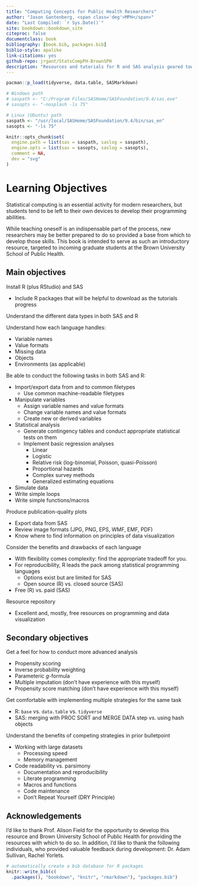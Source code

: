 ```yaml
---
title: "Computing Concepts for Public Health Researchers"
author: "Jason Gantenberg, <span class='deg'>MPH</span>"
date: "Last Compiled: `r Sys.Date()`"
site: bookdown::bookdown_site
citeproc: false
documentclass: book
bibliography: [book.bib, packages.bib]
biblio-style: apalike
link-citations: yes
github-repo: jrgant/StatsCompPH-BrownSPH
description: "Resources and tutorials for R and SAS analysis geared toward public health students."
---
```


```r
pacman::p_load(tidyverse, data.table, SASMarkdown)

# Windows path
# saspath <- "C:/Program Files/SASHome/SASFoundation/9.4/sas.exe"
# sasopts <- "-nosplash -ls 75"

# Linux (Ubuntu) path
saspath <- "/usr/local/SASHome/SASFoundation/9.4/bin/sas_en"
sasopts <- "-ls 75"

knitr::opts_chunk$set(
  engine.path = list(sas = saspath, saslog = saspath),
  engine.opts = list(sas = sasopts, saslog = sasopts),
  comment = NA,
  dev = "svg"
)

```

# Learning Objectives

Statistical computing is an essential activity for modern researchers, but students tend to be left to their own devices to develop their programming abilities.

While teaching oneself is an indispensable part of the process, new researchers may be better prepared to do so provided a base from which to develop those skills. This book is intended to serve as such an introductory resource, targeted to incoming graduate students at the Brown University School of Public Health.

## Main objectives

Install R (plus RStudio) and SAS

  - Include R packages that will be helpful to download as the tutorials progress

Understand the different data types in both SAS and R

Understand how each language handles:

  - Variable names
  - Value formats
  - Missing data
  - Objects
  - Environments (as applicable)

Be able to conduct the following tasks in both SAS and R:

  - Import/export data from and to common filetypes
      - Use common machine-readable filetypes
  - Manipulate variables
      - Assign variable names and value formats
      - Change variable names and value formats
      - Create new or derived variables
  - Statistical analysis
      - Generate contingency tables and conduct appropriate statistical tests on them
      - Implement basic regression analyses
          - Linear
          - Logistic
          - Relative risk (log-binomial, Poisson, quasi-Poisson)
          - Proportional hazards
          - Complex survey methods
          - Generalized estimating equations
  - Simulate data
  - Write simple loops
  - Write simple functions/macros

Produce publication-quality plots

  - Export data from SAS
  - Review image formats (JPG, PNG, EPS, WMF, EMF, PDF)
  - Know where to find information on principles of data visualization

Consider the benefits and drawbacks of each language

  - With flexibility comes complexity: find the appropriate tradeoff for you.
  - For reproducibility, R leads the pack among statistical programming languages
      - Options exist but are limited for SAS
      - Open source (R) vs. closed source (SAS)
  - Free (R) vs. paid (SAS)

Resource repository

  - Excellent and, mostly, free resources on programming and data visualization

## Secondary objectives

Get a feel for how to conduct more advanced analysis

  - Propensity scoring
  - Inverse probability weighting
  - Parameteric *g*-formula
  - Multiple imputation (don't have experience with this myself)
  - Propensity score matching (don't have experience with this myself)

Get comfortable with implementing multiple strategies for the same task

  - R: `base` vs. `data.table` vs. `tidyverse`
  - SAS: merging with PROC SORT and MERGE DATA step vs. using hash objects

Understand the benefits of competing strategies in prior bulletpoint

  - Working with large datasets
      - Processing speed
      - Memory management

  - Code readability vs. parsimony
      - Documentation and reproducibility
      - Literate programming
      - Macros and functions
      - Code maintenance
      - Don't Repeat Yourself (DRY Principle)

## Acknowledgements

<p style="font-weight:normal;">I'd like to thank Prof. Alison Field for the opportunity to develop this resource and Brown University School of Public Health for providing the resources with which to do so. In addition, I'd like to thank the following individuals, who provided valuable feedback during development: Dr. Adam Sullivan, Rachel Yorlets.</p>


```r
# automatically create a bib database for R packages
knitr::write_bib(c(
  .packages(), "bookdown", "knitr", "rmarkdown"), "packages.bib")
```

